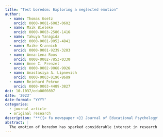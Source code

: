 ```yaml
---
title: "Test boredom: Exploring a neglected emotion"
author:
  - name: Thomas Goetz
    orcid: 0000-0001-6083-0602
  - name: Maik Bieleke
    orcid: 0000-0003-2586-1416
  - name: Takuya Yanagida
    orcid: 0000-0001-9052-4841
  - name: Maike Krannich
    orcid: 0000-0001-9239-3283
  - name: Anna-Lena Roos
    orcid: 0000-0002-7853-0330
  - name: Anne C. Frenzel
    orcid: 0000-0002-9068-9926
  - name: Anastasiya A. Lipnevich
    orcid: 0000-0003-0190-8689
  - name: Reinhard Pekrun
    orcid: 0000-0003-4489-3827
doi: 10.1037/edu0000807
date: '2023'
date-format: "YYYY"
categories:
  - journal article
  - original research
description: "**{{< fa newspaper >}} Journal of Educational Psychology**"
abstract: |
  The emotion of boredom has sparked considerable interest in research on teaching and learning, but boredom during tests and exams has not yet been examined. Based on the control-value theory of achievement emotions, we hypothesized that students may experience significant levels of boredom during testing (“test boredom”; Hypothesis 1) and that test boredom may be significantly related to theoretically hypothesized antecedents (control and value appraisals; Hypothesis 2) and outcomes (performance; Hypothesis 3). We further hypothesized that test boredom was more detrimental when students felt overchallenged during the test than when they felt underchallenged (“abundance hypothesis”; Hypothesis 4). We tested these hypotheses in two studies (Study 1: *N* = 208 eighth graders; 54% female; Study 2: *N* = 1,612 fifth to 10th graders, 47% female) using both trait and state measures of test boredom in mathematics and their proposed antecedents and outcomes. In support of Hypothesis 1, participants reported statistically significant levels of boredom during tests. Furthermore, the relations of test boredom with its control and value antecedents (i.e., being over- or underchallenged, facets of value) were in line with our assumptions (Hypothesis 2). In support of Hypothesis 3, test boredom was significantly negatively related to academic achievement (grades). In line with Hypothesis 4, test scores were negatively related to boredom due to being overchallenged but unrelated, or even positively related, to boredom due to being underchallenged. Directions for future research on test boredom as well as practical implications are outlined.
---
```

